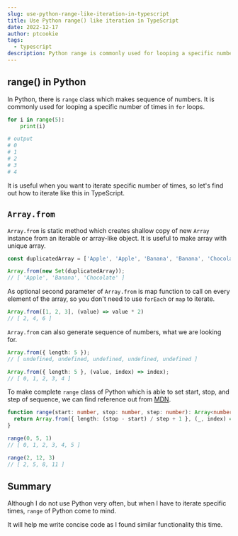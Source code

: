 ```yaml
---
slug: use-python-range-like-iteration-in-typescript
title: Use Python range() like iteration in TypeScript
date: 2022-12-17
author: ptcookie
tags:
  - typescript
description: Python range is commonly used for looping a specific number of times in loops. Use iteration like that in TypeScript.
---
```


## range() in Python

In Python, there is `range` class which makes sequence of numbers.
It is commonly used for looping a specific number of times in `for` loops.

```python
for i in range(5):
    print(i)

# output
# 0
# 1
# 2
# 3
# 4
```

It is useful when you want to iterate specific number of times, so let's find out how to iterate like this in TypeScript.

## `Array.from`

`Array.from` is static method which creates shallow copy of new `Array` instance from an iterable or array-like object.
It is useful to make array with unique array.

```typescript
const duplicatedArray = ['Apple', 'Apple', 'Banana', 'Banana', 'Chocolate'];

Array.from(new Set(duplicatedArray));
// [ 'Apple', 'Banana', 'Chocolate' ]
```

As optional second parameter of `Array.from` is map function to call on every element of the array, so you don't need to use `forEach` or `map` to iterate.

```typescript
Array.from([1, 2, 3], (value) => value * 2)
// [ 2, 4, 6 ]
```

`Array.from` can also generate sequence of numbers, what we are looking for.

```typescript
Array.from({ length: 5 });
// [ undefined, undefined, undefined, undefined, undefined ]

Array.from({ length: 5 }, (value, index) => index);
// [ 0, 1, 2, 3, 4 ]
```

To make complete `range` class of Python which is able to set start, stop, and step of sequence, we can find reference out from [MDN](https://developer.mozilla.org/en-US/docs/Web/JavaScript/Reference/Global_Objects/Array/from#sequence_generator_range).

```typescript
function range(start: number, stop: number, step: number): Array<number> {
  return Array.from({ length: (stop - start) / step + 1 }, (_, index) => start + index * step);
}

range(0, 5, 1)
// [ 0, 1, 2, 3, 4, 5 ]

range(2, 12, 3)
// [ 2, 5, 8, 11 ]
```

## Summary

Although I do not use Python very often, but when I have to iterate specific times, `range` of Python come to mind.

It will help me write concise code as I found similar functionality this time.
